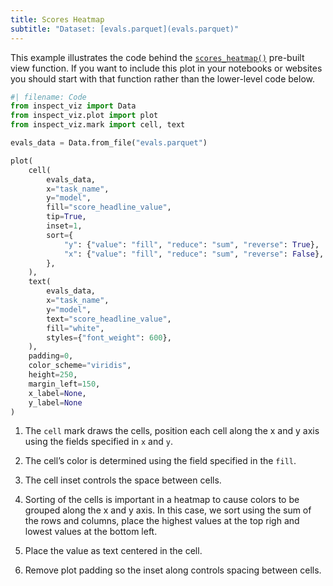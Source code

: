 ```yaml
---
title: Scores Heatmap
subtitle: "Dataset: [evals.parquet](evals.parquet)"
---
```


This example illustrates the code behind the [`scores_heatmap()`](../../../view-scores-heatmap.qmd) pre-built view function. If you want to include this plot in your notebooks or websites you should start with that function rather than the lower-level code below.

```python
#| filename: Code
from inspect_viz import Data
from inspect_viz.plot import plot
from inspect_viz.mark import cell, text

evals_data = Data.from_file("evals.parquet")

plot(
    cell(                                                                   # <1>
        evals_data,                                                         
        x="task_name",                                                      
        y="model",
        fill="score_headline_value",                                        # <2>
        tip=True,
        inset=1,                                                            # <3>
        sort={                                                              # <4>
            "y": {"value": "fill", "reduce": "sum", "reverse": True},       # <4>
            "x": {"value": "fill", "reduce": "sum", "reverse": False},      # <4>
        },                                                                  # <4>
    ),
    text(                                                                   # <5>
        evals_data,
        x="task_name",
        y="model",
        text="score_headline_value",
        fill="white",
        styles={"font_weight": 600},
    ),
    padding=0,                                                              # <6>
    color_scheme="viridis",
    height=250,
    margin_left=150,
    x_label=None,
    y_label=None
)
```

1. The `cell` mark draws the cells, position each cell along the x and y axis using the fields specified in `x` and `y`.

2. The cell's color is determined using the field specified in the `fill`.

3. The cell inset controls the space between cells.

4. Sorting of the cells is important in a heatmap to cause colors to be grouped along the x and y axis. In this case, we sort using the sum of the rows and columns, place the highest values at the top righ and lowest values at the bottom left.

5. Place the value as text centered in the cell.

6. Remove plot padding so the inset along controls spacing between cells.

